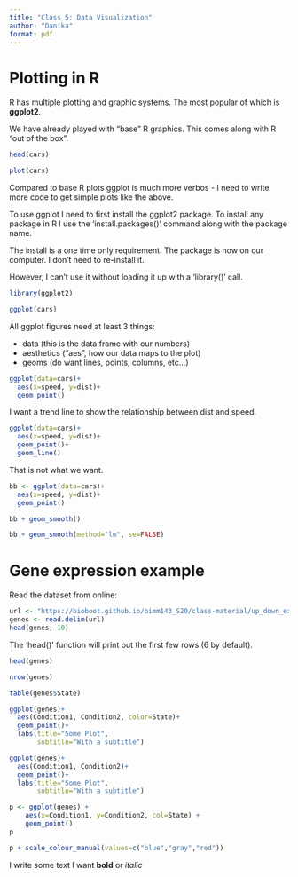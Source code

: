 ```yaml
---
title: "Class 5: Data Visualization"
author: "Danika"
format: pdf
---
```


# Plotting in R

R has multiple plotting and graphic systems. The most popular of which is **ggplot2**.

We have already played with "base" R graphics. This comes along with R "out of the box".

```r
head(cars)
```


```r
plot(cars)
```

Compared to base R plots ggplot is much more verbos - I need to write more code to get simple plots like the above.

To use ggplot I need to first install the ggplot2 package. To install any package in R I use the 'install.packages()' command along with the package name.

The install is a one time only requirement. The package is now on our computer. I don't need to re-install it.

However, I can't use it without loading it up with a 'library()' call.

```r
library(ggplot2)
```

```r
ggplot(cars)
```

All ggplot figures need at least 3 things:

-   data (this is the data.frame with our numbers)
-   aesthetics ("aes", how our data maps to the plot)
-   geoms (do want lines, points, columns, etc...)

```r
ggplot(data=cars)+
  aes(x=speed, y=dist)+
  geom_point()
```

I want a trend line to show the relationship between dist and speed.

```r
ggplot(data=cars)+
  aes(x=speed, y=dist)+
  geom_point()+
  geom_line()
```

That is not what we want.

```r
bb <- ggplot(data=cars)+
  aes(x=speed, y=dist)+
  geom_point()
```

```r
bb + geom_smooth()
```

```r
bb + geom_smooth(method="lm", se=FALSE)
```

# Gene expression example

Read the dataset from online:

```r
url <- "https://bioboot.github.io/bimm143_S20/class-material/up_down_expression.txt"
genes <- read.delim(url)
head(genes, 10)
```

The 'head()' function will print out the first few rows (6 by default).

```r
head(genes)
```

```r
nrow(genes)
```

```r
table(genes$State)
```

```r
ggplot(genes)+
  aes(Condition1, Condition2, color=State)+
  geom_point()+
  labs(title="Some Plot",
       subtitle="With a subtitle")
```

```r
ggplot(genes)+
  aes(Condition1, Condition2)+
  geom_point()+
  labs(title="Some Plot",
       subtitle="With a subtitle")
```

```r
p <- ggplot(genes) + 
    aes(x=Condition1, y=Condition2, col=State) +
    geom_point()
p
```


```r
p + scale_colour_manual(values=c("blue","gray","red")) 
```


I write some text I want **bold** or *italic*
